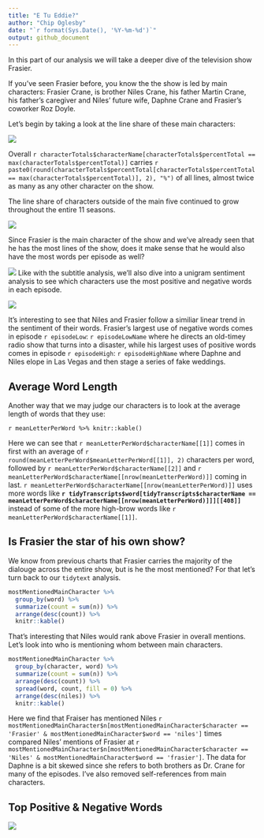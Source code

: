 ```yaml
---
title: "E Tu Eddie?"
author: "Chip Oglesby"
date: "`r format(Sys.Date(), '%Y-%m-%d')`"
output: github_document
---
```


In this part of our analysis we will take a deeper dive of the 
television show Frasier.

If you've seen Frasier before, you know the the show is led by
main characters: Frasier Crane, is brother Niles Crane, his father
Martin Crane, his father's caregiver and Niles' future wife, Daphne
Crane and Frasier's coworker Roz Doyle.

Let's begin by taking a look at the line share of these main characters:

![](../images/linesPerMainCharacter.png)

Overall `r characterTotals$characterName[characterTotals$percentTotal == max(characterTotals$percentTotal)]` carries `r paste0(round(characterTotals$percentTotal[characterTotals$percentTotal == max(characterTotals$percentTotal)], 2), "%")` of all lines, almost twice
as many as any other character on the show.

The line share of characters outside of the main five continued to grow
throughout the entire 11 seasons.

![](../images/linesPerCharacterType.png)


Since Frasier is the main character of the show and we've already seen that
he has the most lines of the show, does it make sense that he would also have
the most words per episode as well?

![](../images/wordCountPerEpisode.png)
Like with the subtitle analysis, we'll also dive into a unigram sentiment analysis to
see which characters use the most positive and negative words in each episode.

![](../images/sentimentOfMainCharacters.png)

It's interesting to see that Niles and Frasier follow a similiar linear trend in the
sentiment of their words. Frasier's largest use of negative words comes in episode 
`r episodeLow`: `r episodeLowName` where he directs an old-timey radio show that
turns into a disaster, while his largest uses of positive words comes in episode
`r episodeHigh`: `r episodeHighName` where Daphne and Niles elope in Las Vegas
and then stage a series of fake weddings.

## Average Word Length

Another way that we may judge our characters is to look at the average length
of words that they use:

`r meanLetterPerWord %>% knitr::kable()`

Here we can see that `r meanLetterPerWord$characterName[[1]]` comes in first with an average of `r round(meanLetterPerWord$meanLetterPerWord[[1]], 2)` characters per word, followed by `r meanLetterPerWord$characterName[[2]]` and
`r meanLetterPerWord$characterName[[nrow(meanLetterPerWord)]]` coming in last. `r meanLetterPerWord$characterName[[nrow(meanLetterPerWord)]]` uses more words like
**`r tidyTranscripts$word[tidyTranscripts$characterName == meanLetterPerWord$characterName[[nrow(meanLetterPerWord)]]][[408]]`** instead of some of the more high-brow words like `r meanLetterPerWord$characterName[[1]]`.

## Is Frasier the star of his own show?

We know from previous charts that Frasier carries the majority of the dialouge 
across the entire show, but is he the most mentioned? For that let's turn back
to our `tidytext` analysis.

```r
mostMentionedMainCharacter %>% 
  group_by(word) %>% 
  summarize(count = sum(n)) %>% 
  arrange(desc(count)) %>% 
  knitr::kable()
```

That's interesting that Niles would rank above Frasier in overall mentions.
Let's look into who is mentioning whom between main characters.

```r
mostMentionedMainCharacter %>% 
  group_by(character, word) %>% 
  summarize(count = sum(n)) %>% 
  arrange(desc(count)) %>% 
  spread(word, count, fill = 0) %>% 
  arrange(desc(niles)) %>% 
  knitr::kable()
```

Here we find that Fraiser has mentioned Niles 
`r mostMentionedMainCharacter$n[mostMentionedMainCharacter$character == 'Frasier' & mostMentionedMainCharacter$word == 'niles']` times compared Niles' mentions of Frasier at `r mostMentionedMainCharacter$n[mostMentionedMainCharacter$character == 'Niles' & mostMentionedMainCharacter$word == 'frasier']`. 
The data for Daphne is a bit skewed since she refers to both 
brothers as Dr. Crane for many of the episodes. I've also removed self-references from main characters.

## Top Positive & Negative Words
![](../images/transcriptSentimentWords.png)